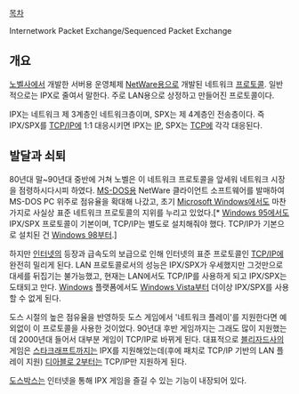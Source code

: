 [[목차]]

Internetwork Packet Exchange/Sequenced Packet Exchange

== 개요 ==
[[노벨]]사에서 개발한 서버용 운영체제 [[NetWare]]용으로 개발된 네트워크 [[프로토콜]]. 일반적으로는 IPX로 줄여서 말한다. 주로 LAN용으로 상정하고 만들어진 프로토콜이다.

IPX는 네트워크 제 3계층인 네트워크층이며, SPX는 제 4계층인 전송층이다. 즉 IPX/SPX를 [[TCP/IP]]에 1:1 대응시키면 IPX는 [[IP]], SPX는 [[TCP]]에 각각 대응된다.

== 발달과 쇠퇴 ==
80년대 말~90년대 중반에 거쳐 노벨은 이 네트워크 프로토콜을 앞세워 네트워크 시장을 점령하시다시피 하였다. [[MS-DOS]]용 NetWare 클라이언트 소프트웨어를 발매하여 MS-DOS PC 위주로 점유율을 확대해 나갔고, 초기 [[Microsoft Windows]]에서도 마찬가지로 사실상 표준 네트워크 프로토콜의 지위를 누리고 있었다.[* [[Windows 95]]에서도 IPX/SPX 프로토콜이 기본이며, TCP/IP는 별도로 설치해줘야 했다. TCP/IP가 기본으로 설치된 건 [[Windows 98]]부터.]

하지만 [[인터넷]]의 등장과 급속도의 보급으로 인해 인터넷의 표준 프로토콜인 [[TCP/IP]]에 완전히 밀리게 된다. LAN 프로토콜로서의 성능은 IPX/SPX가 우세했지만 그것만으로 대세를 뒤집기는 불가능했고, 현재는 LAN에서도 TCP/IP를 사용하게 되고 IPX/SPX는 도태되고 만다. [[Windows]] 플랫폼에서도 [[Windows Vista]]부터 더이상 IPX/SPX를 사용할 수 없게 된다.

도스 시절의 높은 점유율을 반영하듯 도스 게임에서 '네트워크 플레이'를 지원한다면 예외없이 이 프로토콜을 사용한 것이었다. 90년대 후반 게임까지는 그래도 많이 지원했는데 2000년대 들어서 대부분 게임이 TCP/IP로 바뀌게 된다. 대표적으로 [[블리자드]]사의 게임은 [[스타크래프트]]까지는 IPX를 지원해었는데(후에 패치로 TCP/IP 기반의 LAN 플레이 지원) [[디아블로 2]]부터는 TCP/IP만 지원하게 된다.

[[도스박스]]는 인터넷을 통해 IPX 게임을 즐길 수 있는 기능이 내장되어 있다.

